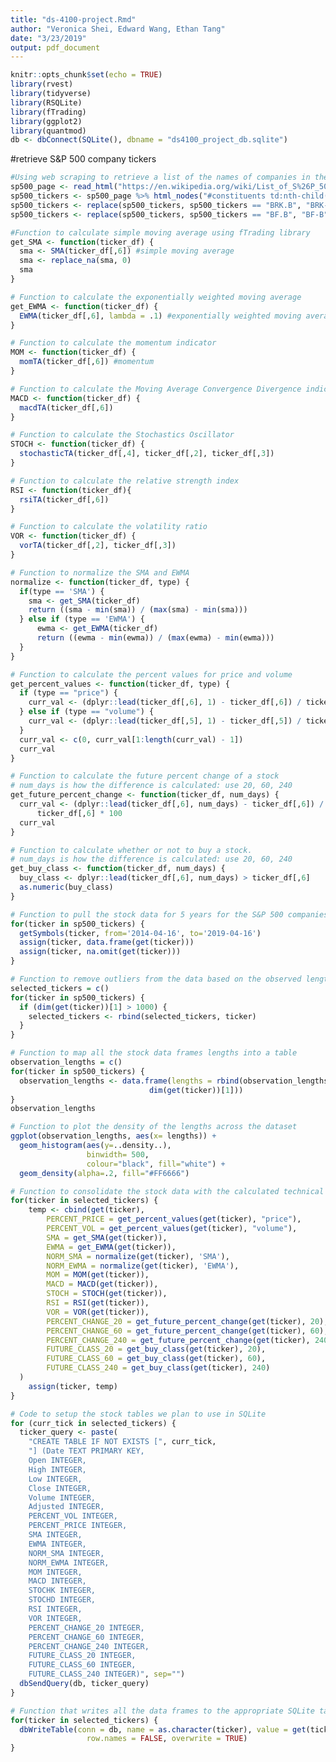 ```yaml
---
title: "ds-4100-project.Rmd"
author: "Veronica Shei, Edward Wang, Ethan Tang"
date: "3/23/2019"
output: pdf_document
---
```


```r
knitr::opts_chunk$set(echo = TRUE)
library(rvest)
library(tidyverse)
library(RSQLite)
library(fTrading)
library(ggplot2)
library(quantmod)
db <- dbConnect(SQLite(), dbname = "ds4100_project_db.sqlite")
```

#retrieve S&P 500 company tickers
```r
#Using web scraping to retrieve a list of the names of companies in the s&p 500
sp500_page <- read_html("https://en.wikipedia.org/wiki/List_of_S%26P_500_companies")
sp500_tickers <- sp500_page %>% html_nodes("#constituents td:nth-child(2)") %>% html_text()
sp500_tickers <- replace(sp500_tickers, sp500_tickers == "BRK.B", "BRK-B")
sp500_tickers <- replace(sp500_tickers, sp500_tickers == "BF.B", "BF-B")
```

```r
#Function to calculate simple moving average using fTrading library
get_SMA <- function(ticker_df) {
  sma <- SMA(ticker_df[,6]) #simple moving average
  sma <- replace_na(sma, 0)
  sma
}
```

```r
# Function to calculate the exponentially weighted moving average
get_EWMA <- function(ticker_df) {
  EWMA(ticker_df[,6], lambda = .1) #exponentially weighted moving average
}
```

```r
# Function to calculate the momentum indicator
MOM <- function(ticker_df) {
  momTA(ticker_df[,6]) #momentum 
}
```

```r
# Function to calculate the Moving Average Convergence Divergence indicator
MACD <- function(ticker_df) {
  macdTA(ticker_df[,6]) 
}
```

```r
# Function to calculate the Stochastics Oscillator
STOCH <- function(ticker_df) {
  stochasticTA(ticker_df[,4], ticker_df[,2], ticker_df[,3])
}
```

```r
# Function to calculate the relative strength index
RSI <- function(ticker_df){
  rsiTA(ticker_df[,6]) 
}
```

```r
# Function to calculate the volatility ratio
VOR <- function(ticker_df) {
  vorTA(ticker_df[,2], ticker_df[,3])
}
```

```r
# Function to normalize the SMA and EWMA
normalize <- function(ticker_df, type) {
  if(type == 'SMA') {
    sma <- get_SMA(ticker_df)
    return ((sma - min(sma)) / (max(sma) - min(sma)))
  } else if (type == 'EWMA') {
      ewma <- get_EWMA(ticker_df)
      return ((ewma - min(ewma)) / (max(ewma) - min(ewma)))
  }
}
```

```r
# Function to calculate the percent values for price and volume
get_percent_values <- function(ticker_df, type) {
  if (type == "price") {
    curr_val <- (dplyr::lead(ticker_df[,6], 1) - ticker_df[,6]) / ticker_df[,6] * 100
  } else if (type == "volume") {
    curr_val <- (dplyr::lead(ticker_df[,5], 1) - ticker_df[,5]) / ticker_df[,5] * 100
  }
  curr_val <- c(0, curr_val[1:length(curr_val) - 1])
  curr_val
}
```

```r
# Function to calculate the future percent change of a stock
# num_days is how the difference is calculated: use 20, 60, 240
get_future_percent_change <- function(ticker_df, num_days) {
  curr_val <- (dplyr::lead(ticker_df[,6], num_days) - ticker_df[,6]) /
      ticker_df[,6] * 100
  curr_val
}
```

```r
# Function to calculate whether or not to buy a stock. 
# num_days is how the difference is calculated: use 20, 60, 240
get_buy_class <- function(ticker_df, num_days) {
  buy_class <- dplyr::lead(ticker_df[,6], num_days) > ticker_df[,6]
  as.numeric(buy_class)
}
```


```r
# Function to pull the stock data for 5 years for the S&P 500 companies from quant mod
for(ticker in sp500_tickers) {
  getSymbols(ticker, from='2014-04-16', to='2019-04-16')
  assign(ticker, data.frame(get(ticker)))
  assign(ticker, na.omit(get(ticker)))
}
```

```r
# Function to remove outliers from the data based on the observed lengths
selected_tickers = c()
for(ticker in sp500_tickers) {
  if (dim(get(ticker))[1] > 1000) {
    selected_tickers <- rbind(selected_tickers, ticker)
  }
}
```

```r
# Function to map all the stock data frames lengths into a table
observation_lengths = c()
for(ticker in sp500_tickers) {
  observation_lengths <- data.frame(lengths = rbind(observation_lengths,
                               dim(get(ticker))[1]))
}
observation_lengths
```

```r
# Function to plot the density of the lengths across the dataset
ggplot(observation_lengths, aes(x= lengths)) + 
  geom_histogram(aes(y=..density..),
                 binwidth= 500,
                 colour="black", fill="white") +
  geom_density(alpha=.2, fill="#FF6666")
```

```r
# Function to consolidate the stock data with the calculated technical indicators
for(ticker in selected_tickers) {
    temp <- cbind(get(ticker),
        PERCENT_PRICE = get_percent_values(get(ticker), "price"),
        PERCENT_VOL = get_percent_values(get(ticker), "volume"),
        SMA = get_SMA(get(ticker)),
        EWMA = get_EWMA(get(ticker)),
        NORM_SMA = normalize(get(ticker), 'SMA'),
        NORM_EWMA = normalize(get(ticker), 'EWMA'),
        MOM = MOM(get(ticker)),
        MACD = MACD(get(ticker)),
        STOCH = STOCH(get(ticker)),
        RSI = RSI(get(ticker)),
        VOR = VOR(get(ticker)),
        PERCENT_CHANGE_20 = get_future_percent_change(get(ticker), 20),
        PERCENT_CHANGE_60 = get_future_percent_change(get(ticker), 60),
        PERCENT_CHANGE_240 = get_future_percent_change(get(ticker), 240),
        FUTURE_CLASS_20 = get_buy_class(get(ticker), 20),
        FUTURE_CLASS_60 = get_buy_class(get(ticker), 60),
        FUTURE_CLASS_240 = get_buy_class(get(ticker), 240)
  )
    assign(ticker, temp)
}
```

```r
# Code to setup the stock tables we plan to use in SQLite
for (curr_tick in selected_tickers) {
  ticker_query <- paste(
    "CREATE TABLE IF NOT EXISTS [", curr_tick,
    "] (Date TEXT PRIMARY KEY,
    Open INTEGER,
    High INTEGER,
    Low INTEGER,
    Close INTEGER,
    Volume INTEGER,
    Adjusted INTEGER,
    PERCENT_VOL INTEGER,
    PERCENT_PRICE INTEGER,
    SMA INTEGER,
    EWMA INTEGER,
    NORM_SMA INTEGER,
    NORM_EWMA INTEGER,
    MOM INTEGER,
    MACD INTEGER,
    STOCHK INTEGER,
    STOCHD INTEGER,
    RSI INTEGER,
    VOR INTEGER,
    PERCENT_CHANGE_20 INTEGER,
    PERCENT_CHANGE_60 INTEGER,
    PERCENT_CHANGE_240 INTEGER,
    FUTURE_CLASS_20 INTEGER,
    FUTURE_CLASS_60 INTEGER,
    FUTURE_CLASS_240 INTEGER)", sep="")
  dbSendQuery(db, ticker_query)
}
```

```r
# Function that writes all the data frames to the appropriate SQLite table
for(ticker in selected_tickers) {
  dbWriteTable(conn = db, name = as.character(ticker), value = get(ticker),
                 row.names = FALSE, overwrite = TRUE)
}
```

